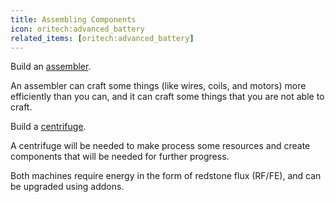 ```yaml
---
title: Assembling Components
icon: oritech:advanced_battery
related_items: [oritech:advanced_battery]
---
```


Build an [assembler](../processing/assembler).

An assembler can craft some things (like wires, coils, and motors) more efficiently than you can, and it can craft some things that you are not able to craft.

Build a [centrifuge](../processing/centrifuge).

A centrifuge will be needed to make process some resources and create
components that will be needed for further progress.

Both machines require energy in the form of redstone flux (RF/FE), and can be upgraded using addons.